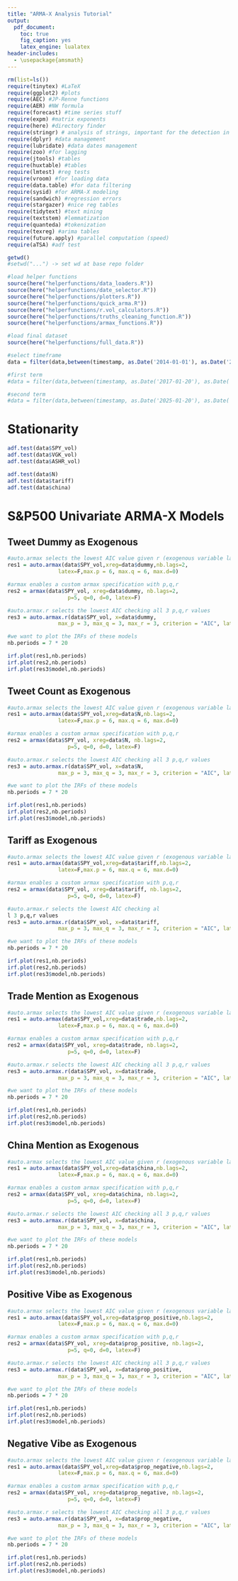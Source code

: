 ```yaml
---
title: "ARMA-X Analysis Tutorial"
output:
  pdf_document: 
    toc: true
    fig_caption: yes
    latex_engine: lualatex
header-includes:
  - \usepackage{amsmath}
---
```

\newpage

```r
rm(list=ls())
require(tinytex) #LaTeX
require(ggplot2) #plots
require(AEC) #JP-Renne functions
require(AER) #NW formula
require(forecast) #time series stuff
require(expm) #matrix exponents
require(here) #directory finder
require(stringr) # analysis of strings, important for the detection in tweets
require(dplyr) #data management
require(lubridate) #data dates management
require(zoo) #for lagging
require(jtools) #tables
require(huxtable) #tables
require(lmtest) #reg tests
require(vroom) #for loading data
require(data.table) #for data filtering
require(sysid) #for ARMA-X modeling
require(sandwich) #regression errors
require(stargazer) #nice reg tables
require(tidytext) #text mining
require(textstem) #lemmatization
require(quanteda) #tokenization
require(texreg) #arima tables
require(future.apply) #parallel computation (speed)
require(aTSA) #adf test

getwd()
#setwd("...") -> set wd at base repo folder

#load helper functions
source(here("helperfunctions/data_loaders.R"))
source(here("helperfunctions/date_selector.R"))
source(here("helperfunctions/plotters.R"))
source(here("helperfunctions/quick_arma.R"))
source(here("helperfunctions/r.vol_calculators.R"))
source(here("helperfunctions/truths_cleaning_function.R"))
source(here("helperfunctions/armax_functions.R"))

```

```r

#load final dataset
source(here("helperfunctions/full_data.R"))

#select timeframe 
data = filter(data,between(timestamp, as.Date('2014-01-01'), as.Date('2025-05-07')))

#first term
#data = filter(data,between(timestamp, as.Date('2017-01-20'), as.Date('2021-01-20')))

#second term
#data = filter(data,between(timestamp, as.Date('2025-01-20'), as.Date('2025-05-07')))

```

# Stationarity
```r

adf.test(data$SPY_vol)
adf.test(data$VGK_vol)
adf.test(data$ASHR_vol)

adf.test(data$N)
adf.test(data$tariff)
adf.test(data$china)

```




# S\&P500 Univariate ARMA-X Models

## Tweet Dummy as Exogenous
```r

#auto.armax selects the lowest AIC value given r (exogenous variable lags) 
res1 = auto.armax(data$SPY_vol,xreg=data$dummy,nb.lags=2,
                latex=F,max.p = 6, max.q = 6, max.d=0)

#armax enables a custom armax specification with p,q,r 
res2 = armax(data$SPY_vol, xreg=data$dummy, nb.lags=2,
                   p=5, q=0, d=0, latex=F)

#auto.armax.r selects the lowest AIC checking all 3 p,q,r values
res3 = auto.armax.r(data$SPY_vol, x=data$dummy, 
                max_p = 3, max_q = 3, max_r = 3, criterion = "AIC", latex=F)

#we want to plot the IRFs of these models
nb.periods = 7 * 20

irf.plot(res1,nb.periods)
irf.plot(res2,nb.periods)
irf.plot(res3$model,nb.periods)

```


## Tweet Count as Exogenous
```r

#auto.armax selects the lowest AIC value given r (exogenous variable lags) 
res1 = auto.armax(data$SPY_vol,xreg=data$N,nb.lags=2,
                latex=F,max.p = 6, max.q = 6, max.d=0)

#armax enables a custom armax specification with p,q,r 
res2 = armax(data$SPY_vol, xreg=data$N, nb.lags=2,
                   p=5, q=0, d=0, latex=F)

#auto.armax.r selects the lowest AIC checking all 3 p,q,r values
res3 = auto.armax.r(data$SPY_vol, x=data$N, 
                max_p = 3, max_q = 3, max_r = 3, criterion = "AIC", latex=F)

#we want to plot the IRFs of these models
nb.periods = 7 * 20

irf.plot(res1,nb.periods)
irf.plot(res2,nb.periods)
irf.plot(res3$model,nb.periods)

```


## Tariff as Exogenous
```r

#auto.armax selects the lowest AIC value given r (exogenous variable lags) 
res1 = auto.armax(data$SPY_vol,xreg=data$tariff,nb.lags=2,
                latex=F,max.p = 6, max.q = 6, max.d=0)

#armax enables a custom armax specification with p,q,r 
res2 = armax(data$SPY_vol, xreg=data$tariff, nb.lags=2,
                   p=5, q=0, d=0, latex=F)

#auto.armax.r selects the lowest AIC checking al
l 3 p,q,r values
res3 = auto.armax.r(data$SPY_vol, x=data$tariff, 
                max_p = 3, max_q = 3, max_r = 3, criterion = "AIC", latex=F)

#we want to plot the IRFs of these models
nb.periods = 7 * 20

irf.plot(res1,nb.periods)
irf.plot(res2,nb.periods)
irf.plot(res3$model,nb.periods)

```



## Trade Mention as Exogenous
```r

#auto.armax selects the lowest AIC value given r (exogenous variable lags) 
res1 = auto.armax(data$SPY_vol,xreg=data$trade,nb.lags=2,
                latex=F,max.p = 6, max.q = 6, max.d=0)

#armax enables a custom armax specification with p,q,r 
res2 = armax(data$SPY_vol, xreg=data$trade, nb.lags=2,
                   p=5, q=0, d=0, latex=F)

#auto.armax.r selects the lowest AIC checking all 3 p,q,r values
res3 = auto.armax.r(data$SPY_vol, x=data$trade, 
                max_p = 3, max_q = 3, max_r = 3, criterion = "AIC", latex=F)

#we want to plot the IRFs of these models
nb.periods = 7 * 20

irf.plot(res1,nb.periods)
irf.plot(res2,nb.periods)
irf.plot(res3$model,nb.periods)

```




## China Mention as Exogenous
```r

#auto.armax selects the lowest AIC value given r (exogenous variable lags) 
res1 = auto.armax(data$SPY_vol,xreg=data$china,nb.lags=2,
                latex=F,max.p = 6, max.q = 6, max.d=0)

#armax enables a custom armax specification with p,q,r 
res2 = armax(data$SPY_vol, xreg=data$china, nb.lags=2,
                   p=5, q=0, d=0, latex=F)

#auto.armax.r selects the lowest AIC checking all 3 p,q,r values
res3 = auto.armax.r(data$SPY_vol, x=data$china, 
                max_p = 3, max_q = 3, max_r = 3, criterion = "AIC", latex=F)

#we want to plot the IRFs of these models
nb.periods = 7 * 20

irf.plot(res1,nb.periods)
irf.plot(res2,nb.periods)
irf.plot(res3$model,nb.periods)

```


## Positive Vibe as Exogenous
```r

#auto.armax selects the lowest AIC value given r (exogenous variable lags) 
res1 = auto.armax(data$SPY_vol,xreg=data$prop_positive,nb.lags=2,
                latex=F,max.p = 6, max.q = 6, max.d=0)

#armax enables a custom armax specification with p,q,r 
res2 = armax(data$SPY_vol, xreg=data$prop_positive, nb.lags=2,
                   p=5, q=0, d=0, latex=F)

#auto.armax.r selects the lowest AIC checking all 3 p,q,r values
res3 = auto.armax.r(data$SPY_vol, x=data$prop_positive, 
                max_p = 3, max_q = 3, max_r = 3, criterion = "AIC", latex=F)

#we want to plot the IRFs of these models
nb.periods = 7 * 20

irf.plot(res1,nb.periods)
irf.plot(res2,nb.periods)
irf.plot(res3$model,nb.periods)

```



## Negative Vibe as Exogenous
```r

#auto.armax selects the lowest AIC value given r (exogenous variable lags) 
res1 = auto.armax(data$SPY_vol,xreg=data$prop_negative,nb.lags=2,
                latex=F,max.p = 6, max.q = 6, max.d=0)

#armax enables a custom armax specification with p,q,r 
res2 = armax(data$SPY_vol, xreg=data$prop_negative, nb.lags=2,
                   p=5, q=0, d=0, latex=F)

#auto.armax.r selects the lowest AIC checking all 3 p,q,r values
res3 = auto.armax.r(data$SPY_vol, x=data$prop_negative, 
                max_p = 3, max_q = 3, max_r = 3, criterion = "AIC", latex=F)

#we want to plot the IRFs of these models
nb.periods = 7 * 20

irf.plot(res1,nb.periods)
irf.plot(res2,nb.periods)
irf.plot(res3$model,nb.periods)

```
























